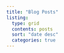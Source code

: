 ```yaml
---
title: "Blog Posts"
listing:
  type: grid
  contents: posts
  sort: "date desc"
  categories: true
---
```

